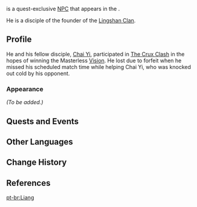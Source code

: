 {{Meta
<!-- REMOVE THIS TEMPLATE AFTER ADDING MISSING INFO -->
|missing_NPC_profile  = yes
}}
{{Character Infobox
|type             = Quest NPC
|image            = NPC Liang.png
|region           = Liyue
|location         = Liyue
|affiliation      = Lingshan Clan
|voiceEN          = {{w|Howard Wang}}<ref name="Howard Wang">Twitter: [https://twitter.com/thehowardwang/status/1411148351764983808 EN VA Self Announcement] ([https://web.archive.org/web/20210703022248/https://twitter.com/TheHowardWang/status/1411148351764983808 Archived])</ref>
}}
{{Lang|'''Liang'''|zh=良子|zh_rm=Liángzi}} is a quest-exclusive [[NPC]] that appears in the {{Quest|Autumn Winds, Scarlet Leaves}}. 

He is a disciple of the founder of the [[Lingshan Clan]].
<!--
==Location==
<gallery>
NPC Location Liang|Liang's location
NPC Location Liang Context.png|Additional context
</gallery>
-->
==Profile==
He and his fellow disciple, [[Chai Yi]], participated in [[The Crux Clash]] in the hopes of winning the Masterless [[Vision]]. He lost due to forfeit when he missed his scheduled match time while helping Chai Yi, who was knocked out cold by his opponent.

===Appearance===
''(To be added.)''

==Quests and Events==
{{Quests and Events}}

==Other Languages==
{{Other Languages|default_hidden = 1
|en      = Liang
|zhs     = 良子
|zhs_rm  = Liángzi
|zht     = 良子
|zht_rm  = Liángzi
|ja      = 良子
|ja_rm   = Ryoushi{{Assumed}}
|ko      = 양래
|es      = Liang
|fr      = Liang
|ru      = Лян
|th      = Liang
|vi      = Liang
|de      = Liang
|id      = Liang
|pt      = Liang
|tr      = Liang
|it      = Liang
}}

==Change History==
{{Change History|1.6}}

==References==
{{Reflist}}

[[pt-br:Liang]]